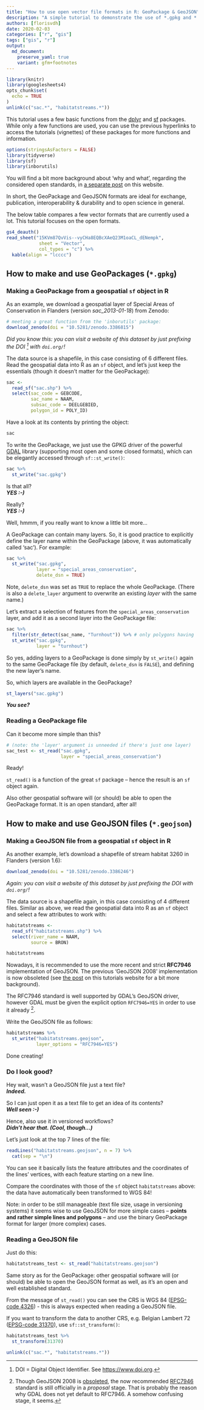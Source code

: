 ```yaml
---
title: "How to use open vector file formats in R: GeoPackage & GeoJSON"
description: "A simple tutorial to demonstrate the use of *.gpkg and *.geojson files in R"
authors: [florisvdh]
date: 2020-02-03
categories: ["r", "gis"]
tags: ["gis", "r"]
output: 
  md_document:
    preserve_yaml: true
    variant: gfm+footnotes
---
```


```r
library(knitr)
library(googlesheets4)
opts_chunk$set(
  echo = TRUE
)
unlink(c("sac.*", "habitatstreams.*"))
```


This tutorial uses a few basic functions from the [dplyr](https://dplyr.tidyverse.org) and [sf](https://r-spatial.github.io/sf/) packages.
While only a few functions are used, you can use the previous hyperlinks to access the tutorials (vignettes) of these packages for more functions and information.

```r
options(stringsAsFactors = FALSE)
library(tidyverse)
library(sf)
library(inborutils)
```

You will find a bit more background about 'why and what', regarding the considered open standards, in [a separate post](../../articles/geospatial_standards/) on this website.

In short, the GeoPackage and GeoJSON formats are ideal for exchange, publication, interoperability & durability and to open science in general.

The below table compares a few vector formats that are currently used a lot.
This tutorial focuses on the open formats.

```r
gs4_deauth()
read_sheet("15KVm87QvVis--vyCHa8EQBcXAeQ23M1oaCL_dENempk", 
            sheet = "Vector",
            col_types = "c") %>% 
  kable(align = "lcccc")
```


## How to make and use GeoPackages (`*.gpkg`)

### Making a GeoPackage from a geospatial `sf` object in R

As an example, we download a geospatial layer of Special Areas of Conservation in Flanders (version _sac_2013-01-18_) from Zenodo:

```r
# meeting a great function from the 'inborutils' package:
download_zenodo(doi = "10.5281/zenodo.3386815")
```

_Did you know this: you can visit a website of this dataset by just prefixing the DOI ^[DOI = Digital Object Identifier. See <https://www.doi.org>.] with `doi.org/`!_

The data source is a shapefile, in this case consisting of 6 different files.
Read the geospatial data into R as an `sf` object, and let's just keep the essentials (though it doesn't matter for the GeoPackage):

```r
sac <- 
  read_sf("sac.shp") %>% 
  select(sac_code = GEBCODE,
         sac_name = NAAM,
         subsac_code = DEELGEBIED,
         polygon_id = POLY_ID)
```

Have a look at its contents by printing the object:

```r
sac
```

To write the GeoPackage, we just use the GPKG driver of the powerful [GDAL](https://gdal.org) library (supporting most open and some closed formats), which can be elegantly accessed through `sf::st_write()`:

```r
sac %>% 
  st_write("sac.gpkg")
```

Is that all?\
_**YES :-)**_

Really?\
_**YES :-)**_

Well, hmmm, if you really want to know a little bit more...

A GeoPackage can contain many layers.
So, it is good practice to explicitly define the layer name within the GeoPackage (above, it was automatically called 'sac').
For example:

```r
sac %>% 
  st_write("sac.gpkg",
           layer = "special_areas_conservation",
           delete_dsn = TRUE)
```

Note, `delete_dsn` was set as `TRUE` to replace the whole GeoPackage.
(There is also a `delete_layer` argument to overwrite an existing _layer_ with the same name.)

Let's extract a selection of features from the `special_areas_conservation` layer, and add it as a second layer into the GeoPackage file:

```r
sac %>% 
  filter(str_detect(sac_name, "Turnhout")) %>% # only polygons having 'Turnhout' in their name field
  st_write("sac.gpkg",
           layer = "turnhout")
```

So yes, adding layers to a GeoPackage is done simply by `st_write()` again to the same GeoPackage file (by default, `delete_dsn` is `FALSE`), and defining the new layer's name.

So, which layers are available in the GeoPackage?

```r
st_layers("sac.gpkg")
```

_**You see?**_

### Reading a GeoPackage file

Can it become more simple than this?

```r
# (note: the 'layer' argument is unneeded if there's just one layer)
sac_test <- st_read("sac.gpkg",
                    layer = "special_areas_conservation")
```

Ready!

`st_read()` is a function of the great `sf` package -- hence the result is an `sf` object again.

Also other geospatial software will (or should) be able to open the GeoPackage format.
It is an open standard, after all!


## How to make and use GeoJSON files (`*.geojson`)

### Making a GeoJSON file from a geospatial `sf` object in R

As another example, let's download a shapefile of stream habitat 3260 in Flanders (version 1.6):

```r
download_zenodo(doi = "10.5281/zenodo.3386246")
```

_Again: you can visit a website of this dataset by just prefixing the DOI with `doi.org/`!_

The data source is a shapefile again, in this case consisting of 4 different files.
Similar as above, we read the geospatial data into R as an `sf` object and select a few attributes to work with:

```r
habitatstreams <- 
  read_sf("habitatstreams.shp") %>% 
  select(river_name = NAAM,
         source = BRON)
```


```r
habitatstreams
```

Nowadays, it is recommended to use the more recent and strict **RFC7946** implementation of GeoJSON.
The previous 'GeoJSON 2008' implementation is now obsoleted
(see [the post](../../articles/geospatial_standards/) on this tutorials website for a bit more background).

The RFC7946 standard is well supported by GDAL's GeoJSON driver, however GDAL must be given the explicit option `RFC7946=YES` in order to use it already ^[
Though GeoJSON 2008 is [obsoleted](http://geojson.org/geojson-spec.html), the now recommended [RFC7946](https://tools.ietf.org/html/rfc7946) standard is still officially in a _proposal_ stage.
That is probably the reason why GDAL does not yet default to RFC7946.
A somehow confusing stage, it seems.
].

Write the GeoJSON file as follows:

```r
habitatstreams %>% 
  st_write("habitatstreams.geojson",
           layer_options = "RFC7946=YES")
```

Done creating!

### Do I look good?

Hey wait, wasn't a GeoJSON file just a text file?\
_**Indeed.**_

So I can just open it as a text file to get an idea of its contents?\
_**Well seen :-)**_

Hence, also use it in versioned workflows?\
_**Didn't hear that. (Cool, though...)**_

Let's just look at the top 7 lines of the file:

```r
readLines("habitatstreams.geojson", n = 7) %>% 
  cat(sep = "\n")
```

You can see it basically lists the feature attributes and the coordinates of the lines' vertices, with each feature starting on a new line.

Compare the coordinates with those of the `sf` object `habitatstreams` above: the data have automatically been transformed to WGS 84!

Note: in order to be still manageable (text file size, usage in versioning systems) it seems wise to use GeoJSON for more simple cases -- **points and rather simple lines and polygons** -- and use the binary GeoPackage format for larger (more complex) cases.

### Reading a GeoJSON file

Just do this:

```r
habitatstreams_test <- st_read("habitatstreams.geojson")
```

Same story as for the GeoPackage: other geospatial software will (or should) be able to open the GeoJSON format as well, as it's an open and well established standard.

From the message of `st_read()` you can see the CRS is WGS 84 ([EPSG-code 4326](https://epsg.io/4326)) - this is always expected when reading a GeoJSON file.

If you want to transform the data to another CRS, e.g. Belgian Lambert 72 ([EPSG-code 31370](https://epsg.io/31370)), use `sf::st_transform()`:

```r
habitatstreams_test %>% 
  st_transform(31370)
```

```r
unlink(c("sac.*", "habitatstreams.*"))
```
